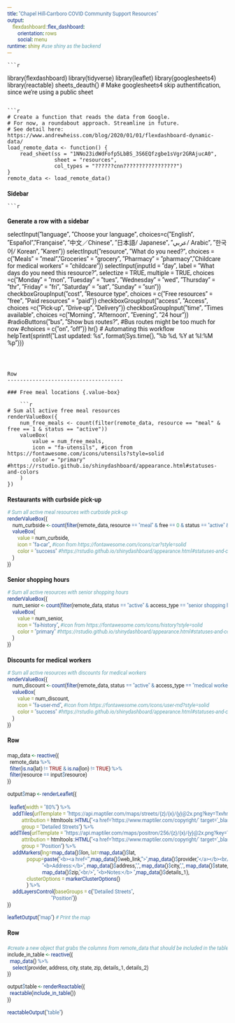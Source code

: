 ```yaml
---
title: "Chapel Hill-Carrboro COVID Community Support Resources"
output:
    flexdashboard::flex_dashboard:
        orientation: rows
        social: menu
runtime: shiny #use shiny as the backend
---
```

    ```r
library(flexdashboard)
library(tidyverse)
library(leaflet)
library(googlesheets4)
library(reactable)
sheets_deauth() # Make googlesheets4 skip authentification, since we're using a public sheet
```

```r
# Create a function that reads the data from Google.
# For now, a roundabout approach. Streamline in future.
# See detail here: https://www.andrewheiss.com/blog/2020/01/01/flexdashboard-dynamic-data/
load_remote_data <- function() {
    read_sheet(ss = "1NNo23idWdFofp5LbBS_3S6EQfzgbe1sVgr2GRAjucA0", 
               sheet = "resources",
               col_types = "??????cnn?????????????????")
}
remote_data <- load_remote_data()
```

[comment]: <> (Adding the below so site font can be customized)

<link href="https://fonts.googleapis.com/css?family=Roboto&display=swap" rel="stylesheet">
<style>
* {font-size: 100%; font-family: Roboto, sans-serif;}
.navbar-brand {
    float:none;
    font-size: 19px;
    line-height: 21px;
    height: 50px;
    display: block;
}
@media screen and (max-width: 576px) {
.navbar-brand {
    padding: 5px 15px;
    font-size: 17px;
}
}
</style>

Sidebar {.sidebar}
-------------------------------------
    
    ```r
# Generate a row with a sidebar
selectInput("language", "Choose your language", 
            choices=c("English", "Español","Française", "中文／Chinese", "日本語/ Japanese", "عربي/ Arabic",  "한국어/ Korean", "Karen"))
selectInput("resource", "What do you need?", 
            choices = c("Meals" = "meal","Groceries" = "grocery", 
                        "Pharmacy" = "pharmacy","Childcare for medical workers" = "childcare"))
selectInput(inputId = "day", label =  "What days do you need this resource?",
            selectize = TRUE, multiple = TRUE,
            choices =c("Monday" = "mon", "Tuesday" = "tues", "Wednesday" = "wed",
                       "Thursday" = "thr", "Friday" = "fri",
                       "Saturday" = "sat",  "Sunday" = "sun"))
checkboxGroupInput("cost", "Resource type", 
                   choices = c("Free resources" = "free", "Paid resources" = "paid"))
checkboxGroupInput("access", "Access", 
                   choices =c("Pick-up", "Drive-up", "Delivery"))
checkboxGroupInput("time", "Times available", 
                   choices =c("Morning", "Afternoon", "Evening", "24 hour"))
#radioButtons("bus", "Show bus routes?", #Bus routes might be too much for now
#choices = c("on", "off"))
hr()
# Automating this workflow
helpText(sprintf("Last updated: %s", format(Sys.time(), "%b %d, %Y at %I:%M %p")))
```



Row
-------------------------------------
    
### Free meal locations {.value-box}
    
    ```r
# Sum all active free meal resources 
renderValueBox({
    num_free_meals <- count(filter(remote_data, resource == "meal" & free == 1 & status == "active"))
    valueBox(
        value = num_free_meals,
        icon = "fa-utensils", #icon from https://fontawesome.com/icons/utensils?style=solid
        color = "primary" #https://rstudio.github.io/shinydashboard/appearance.html#statuses-and-colors
    )
})
```


### Restaurants with curbside pick-up {.value-box}

```r
# Sum all active meal resources with curbside pick-up
renderValueBox({
    num_curbside <- count(filter(remote_data, resource == "meal" & free == 0 & status == "active" & access_type == "drive-up"))
    valueBox(
        value = num_curbside,
        icon = "fa-car", #icon from https://fontawesome.com/icons/car?style=solid
        color = "success" #https://rstudio.github.io/shinydashboard/appearance.html#statuses-and-colors
    )
})
```

### Senior shopping hours {.value-box}

```r
# Sum all active resources with senior shopping hours
renderValueBox({
    num_senior <- count(filter(remote_data, status == "active" & access_type == "senior shopping hours"))
    valueBox(
        value = num_senior,
        icon = "fa-history", #icon from https://fontawesome.com/icons/history?style=solid
        color = "primary" #https://rstudio.github.io/shinydashboard/appearance.html#statuses-and-colors
    )
})
```


### Discounts for medical workers {.value-box}

```r
# Sum all active resources with discounts for medical workers
renderValueBox({
    num_discount <- count(filter(remote_data, status == "active" & access_type == "medical worker discount"))
    valueBox(
        value = num_discount,
        icon = "fa-user-md", #icon from https://fontawesome.com/icons/user-md?style=solid
        color = "success" #https://rstudio.github.io/shinydashboard/appearance.html#statuses-and-colors
    )
})
```

Row
-------------------------------------
###
```r

map_data <- reactive({
  remote_data %>%
  filter(is.na(lat) != TRUE & is.na(lon) != TRUE) %>%
  filter(resource == input$resource)
})

output$map <- renderLeaflet({
  
  leaflet(width = "80%") %>%
    addTiles(urlTemplate = "https://api.maptiler.com/maps/streets/{z}/{x}/{y}@2x.png?key=TxvhrAmR6qR1BMLNZjOj",
           attribution = htmltools::HTML("<a href='https://www.maptiler.com/copyright/' target='_blank'>© MapTiler</a> <a href='https://www.openstreetmap.org/copyright' target='_blank'>© OpenStreetMap contributors</a>"),
           group = "Detailed Streets") %>%
  addTiles(urlTemplate = "https://api.maptiler.com/maps/positron/256/{z}/{x}/{y}@2x.png?key=TxvhrAmR6qR1BMLNZjOj",
           attribution = htmltools::HTML("<a href='https://www.maptiler.com/copyright/' target='_blank'>© MapTiler</a> <a href='https://www.openstreetmap.org/copyright' target='_blank'>© OpenStreetMap contributors</a>"),
           group = "Position") %>%
    addMarkers(lng=map_data()$lon, lat=map_data()$lat,
               popup=paste("<b><a href='",map_data()$web_link,"'>",map_data()$provider,"</a></b><br/>",
                           "<b>Address:</b>", map_data()$address,",", map_data()$city,",", map_data()$state,",",
                           map_data()$zip,"<br/>", "<b>Notes:</b> ",map_data()$details_1),
               clusterOptions = markerClusterOptions()
               ) %>%
    addLayersControl(baseGroups = c("Detailed Streets",
                                  "Position"))
})

leafletOutput("map") # Print the map

``` 

Row
-------------------------------------
###
```r
#create a new object that grabs the columns from remote_data that should be included in the table 
include_in_table <- reactive({
  map_data() %>%
    select(provider, address, city, state, zip, details_1, details_2)
})

output$table <- renderReactable({
  reactable(include_in_table())
})

reactableOutput("table")
```
